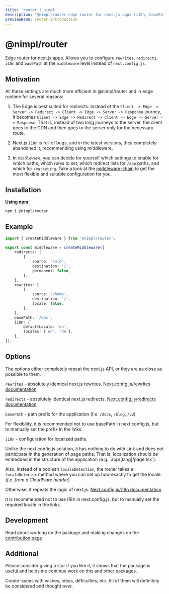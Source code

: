 ```yaml
---
title: 'router | nimpl'
description: "@nimpl/router edge router for next.js apps (i18n, basePath, rewrites, redirects)"
previewName: router-introduction
---
```


# @nimpl/router

<PackageLinks npmName="@nimpl/router" githubName="nimpl-router" />

Edge router for next.js apps.
Allows you to configure `rewrites`, `redirects`, `i18n` and `basePath` at the `middleware` level instead of `next.config.js`.

## Motivation

All these settings are much more efficient in @nimpl/router and in edge runtime for several reasons:

1. The Edge is best suited for redirects.
Instead of the `Client -> Edge -> Server -> Redirect -> Client -> Edge -> Server -> Response` journey, it becomes `Client -> Edge -> Redirect -> Client -> Edge -> Server -> Response`.
That is, instead of two long journeys to the server, the client goes to the CDN and then goes to the server only for the necessary route.

2. Next.js `i18n` is full of bugs, and in the latest versions, they completely abandoned it, recommending using middleware.

3. In `middleware`, you can decide for yourself which settings to enable for which paths, which rules to set, which redirect lists for `/app` paths, and which for `/marketing`.
Take a look at the [middleware-chain](./middleware-chain.mdx) to get the most flexible and suitable configuration for you.

## Installation

**Using npm:**
```sh npm2yarn copy
npm i @nimpl/router
```

## Example

```ts filename="middleware.ts"
import { createMiddleware } from '@nimpl/router';

export const middleware = createMiddleware({
    redirects: [
        {
            source: '/old',
            destination: '/',
            permanent: false,
        },
    ],
    rewrites: [
        {
            source: '/home',
            destination: '/',
            locale: false,
        },
    ],
    basePath: '/doc',
    i18n: {
        defaultLocale: 'en',
        locales: ['en', 'de'],
    },
});
```

## Options

The options either completely repeat the next.js API, or they are as close as possible to them.

`rewrites` - absolutely identical next.js rewrites. [Next.config.js/rewrites documentation](https://nextjs.org/docs/app/api-reference/next-config-js/rewrites)

`redirects` - absolutely identical next.js redirects. [Next.config.js/redirects documentation](https://nextjs.org/docs/app/api-reference/next-config-js/redirects)

`basePath` - path prefix for the application (f.e. `/docs`, `/blog`, `/v2`)

<Hint>
For flexibility, it is recommended not to use basePath in next.config.js, but to manually set the prefix in the links.
</Hint>

`i18n` - configuration for localized paths.

<Hint>
Unlike the next.config.js solution, it has nothing to do with Link and does not participate in the generation of page paths.
That is, localization should be embedded in the structure of the application (e.g. `app/[lang]/page.tsx`).
</Hint>

Also, instead of a boolean `localeDetection`, the router takes a `localeDetector` method where you can set up how exactly to get the locale (_f.e. from a CloudFlare header_)

Otherwise, it repeats the logic of next.js. [Next.config.js/i18n documentation](https://nextjs.org/docs/pages/building-your-application/routing/internationalization)

<Hint>
It is recommended not to use i18n in next.config.js, but to manually set the required locale in the links.
</Hint>

## Development

Read about working on the package and making changes on the [contribution page](./contribution.mdx)

## Additional

Please consider giving a star if you like it, it shows that the package is useful and helps me continue work on this and other packages.

Create issues with wishes, ideas, difficulties, etc. All of them will definitely be considered and thought over.
